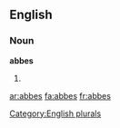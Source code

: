 
==English==

===Noun===
'''abbes'''

# {{plural of|[[abbe]]}}

[[Category:English plurals]]

[[ar:abbes]]
[[fa:abbes]]
[[fr:abbes]]